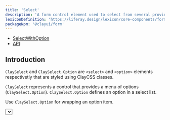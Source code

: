 ```yaml
---
title: 'Select'
description: 'A form control element used to select from several provided options and enter data.'
lexiconDefinition: 'https://liferay.design/lexicon/core-components/forms/selector/'
packageNpm: '@clayui/form'
---
```



<div class="nav-toc-absolute">
<div class="nav-toc">

-   [SelectWithOption](#selectwithoption)
-   [API](#api)

</div>
</div>

## Introduction

`ClaySelect` and `ClaySelect.Option` are `<select>` and `<option>` elements respectivetly that are styled using ClayCSS classes.

`ClaySelect` represents a control that provides a menu of options (`ClaySelect.Option`). `ClaySelect.Option` defines an option in a select list.

Use `ClaySelect.Option` for wrapping an option item.

<Select />

## SelectWithOption

If you use ClaySelect only for simple cases that do not need props for [`options`](#api-options), you can use `<ClaySelectWithOption />` which will have the same result as the previous version.

<SelectWithOption />

## API

ClaySelect have the same React API of `<select>` element. Also, `ClaySelect.Option` has the same API of `<option>` React element.

### SelectWithOption

<div>[APITable "clay-form/src/SelectWithOption.tsx"]</div>
